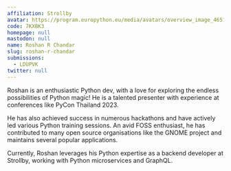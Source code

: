 ```yaml
---
affiliation: Strollby
avatar: https://program.europython.eu/media/avatars/overview_image_46514765_618317_VN0Q3iZ.png
code: 7KXBK3
homepage: null
mastodon: null
name: Roshan R Chandar
slug: roshan-r-chandar
submissions:
  - LDUPVK
twitter: null
---
```


Roshan is an enthusiastic Python dev, with a love for exploring the endless
possibilities of Python magic! He is a talented presenter with experience at
conferences like PyCon Thailand 2023.

He has also achieved success in numerous hackathons and have actively led
various Python training sessions. An avid FOSS enthusiast, he has contributed to
many open source organisations like the GNOME project and maintains several
popular applications.

Currently, Roshan leverages his Python expertise as a backend developer at
Strollby, working with Python microservices and GraphQL.
